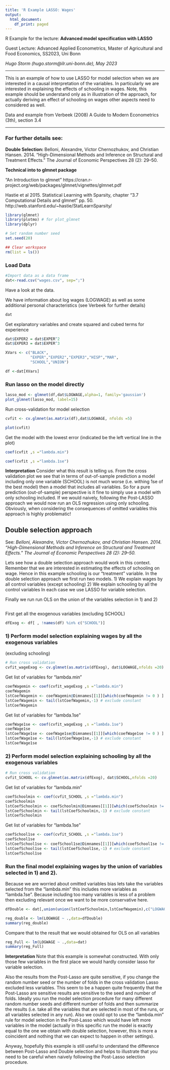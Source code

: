 ```yaml
---
title: 'R Example LASSO: Wages'
output:
  html_document:
    df_print: paged
---
```


R Example for the lecture: 
**Advanced model specification with LASSO** 

Guest Lecture: Advanced Applied Econometrics, Master of Agricultural and 
Food Economics, SS2023, Uni Bonn 
  
*Hugo Storm (hugo.storm@ilr.uni-bonn.de),  May 2023*

-----------------

This is an example of how to use LASSO for model selection when we are 
interested in a causal interpretation of the variables. In particularly 
we are interested in explaining the effects of schooling in wages. Note, this 
example should be understand only as in illustration of the approach, for 
actually deriving an effect of schooling on wages other aspects need 
to considered as well.

Data and example from Verbeek (2008) A Guide to Modern Econometrics (3th), 
section 3.4 



----------------
### For further details see:

**Double Selection: **
Belloni, Alexandre, Victor Chernozhukov, and Christian Hansen. 2014. “High-Dimensional Methods and Inference on Structural and Treatment Effects.” The Journal of Economic Perspectives 28 (2): 29–50.

**Technical into to glmnet package**


"An Introduction to glmnet" https://cran.r-project.org/web/packages/glmnet/vignettes/glmnet.pdf


Hastie et al 2015. Statistical Learning with Sparsity, chapter "3.7 Computational Details and glmnet" pp. 50. http://web.stanford.edu/~hastie/StatLearnSparsity/



```r
library(glmnet)
library(plotmo) # for plot_glmnet
library(dplyr)

# Set random number seed
set.seed(20)

## Clear workspace 
rm(list = ls())
```

### Load Data
```r
#Import data as a data frame
dat<-read.csv("wages.csv", sep=";")
```

Have a look at the data. 

We have information about log wages (LOGWAGE) as well as some additional personal 
characteristics (see Verbeek for further details)
```r
dat
```

Get explanatory variables and create squared and cubed terms for experience
```r
dat$EXPER2 = dat$EXPER^2
dat$EXPER3 = dat$EXPER^3

XVars <- c("BLACK",
           "EXPER","EXPER2","EXPER3","HISP","MAR",
           "SCHOOL","UNION")

df <-dat[XVars]

```

### Run lasso on the model directly 

```r

lasso_mod <- glmnet(df,dat$LOGWAGE,alpha=1, family='gaussian')
plot_glmnet(lasso_mod, label=15)
```

Run cross-validation for model selection

```r
cvfit <- cv.glmnet(as.matrix(df),dat$LOGWAGE, nfolds =5)

plot(cvfit)
```
Get the model with the lowest error (indicated be the left vertical 
line in the plot)
```r

coef(cvfit ,s ="lambda.min")
```
```r
coef(cvfit ,s ="lambda.1se")
```
**Interpretation**
Consider what this result is telling us. From the cross validation plot 
we see that in terms of out-of-sample prediction a model including only one 
variable (SCHOOL) is not much worse (i.e. withing 1se of the best model)
then a model that includes all variables. So for a pure prediction 
(out-of-sample) perspective is it fine to simply use a model with only 
schooling included. If we would naively, following the Post-LASSO approach
we would now run an OLS regression using only schooling. Obviously, when 
considering the consequences of omitted variables this approach is highly 
problematic! 



## Double selection approach 


See: 
*Belloni, Alexandre, Victor Chernozhukov, and Christian Hansen. 2014. “High-Dimensional Methods and Inference on Structural and Treatment Effects.” The Journal of Economic Perspectives 28 (2): 29–50.*

Lets see how a double selection approach would work in this context. 
Remember that we are interested in estimating the effects of schooling on wage.
Hence in this example schooling is our "treatment" variable. 
In the double selection approach we first run two models. 
1) We explain wages by all control variables (except schooling)
2) We explain schooling by all the control variables
In each case we use LASSO for variable selection. 

Finally we run run OLS on the union of the variables selection in 1) and 2)

```r

```

First get all the exogenous variables (excluding SCHOOL)
```r
dfExog <- df[ , !names(df) %in% c("SCHOOL")]
```

### 1) Perform model selection explaining wages by all the exogenous variables 
(excluding schooling)
```r
# Run cross validation
cvfit_wageExog <- cv.glmnet(as.matrix(dfExog), dat$LOGWAGE,nfolds =20)

```

Get list of variables for "lambda.min"
```r
coefWagemin <- coef(cvfit_wageExog ,s ="lambda.min")
coefWagemin
lstCoefWagemin <- coefWagemin@Dimnames[[1]][which(coefWagemin != 0 ) ] #feature names: intercept included
lstCoefWagemin <- tail(lstCoefWagemin,-1) # exclude constant
lstCoefWagemin
```

Get list of variables for "lambda.1se" 
```r
coefWage1se <- coef(cvfit_wageExog ,s ="lambda.1se")
coefWage1se
lstCoefWage1se <- coefWage1se@Dimnames[[1]][which(coefWage1se != 0 ) ] #feature names: intercept included
lstCoefWage1se <- tail(lstCoefWage1se,-1) # exclude constant
lstCoefWage1se

```

### 2) Perform model selection explaining schooling by all the exogenous variables 


```r
# Run cross validation
cvfit_SCHOOL <- cv.glmnet(as.matrix(dfExog), dat$SCHOOL,nfolds =20)

```

Get list of variables for "lambda.min"
```r
coefSchoolmin <- coef(cvfit_SCHOOL ,s ="lambda.min")
coefSchoolmin
lstCoefSchoolmin <- coefSchoolmin@Dimnames[[1]][which(coefSchoolmin != 0 ) ] #feature names: intercept included
lstCoefSchoolmin <- tail(lstCoefSchoolmin,-1) # exclude constant
lstCoefSchoolmin

```

Get list of variables for "lambda.1se" 
```r
coefSchool1se <- coef(cvfit_SCHOOL ,s ="lambda.1se")
coefSchool1se
lstCoefSchool1se <- coefSchool1se@Dimnames[[1]][which(coefSchool1se != 0 ) ] #feature names: intercept included
lstCoefSchool1se <- tail(lstCoefSchool1se,-1) # exclude constant
lstCoefSchool1se
```
### Run the final model explaining wages by the union of variables selected in 1) and 2). 

Because we are worried about omitted variables bias lets take the variables 
selected from the "lambda.min" this includes more variables as "lambda.1se".
Because including too many variables is less of a problem then excluding 
relevant once we want to be more conservative here. 

```r
dfDouble <- dat[,union(union(lstCoefSchoolmin,lstCoefWagemin),c("LOGWAGE","SCHOOL"))]

reg_double <- lm(LOGWAGE ~ .,data=dfDouble)
summary(reg_double)

```
Compare that to the result that we would obtained for OLS on all variables
```r
reg_Full <- lm(LOGWAGE ~ .,data=dat)
summary(reg_Full)


```
**Interpretation** 
Note that this example is somewhat constructed. With only those few variables
in the first place we would hardly consider lasso for variable selection. 

Also the results from the Post-Lasso are quite sensitive, if you change the
random number seed or the number of folds in the cross validation Lasso excluded 
less variables. This seem to be a happen quite frequently that the Post-Lasso 
are sensitive results are sensitive to the seed and number of folds. Ideally 
you run the model selection procedure for many different random number seeds 
and different number of folds and then summarize the results (i.e. take all the 
variables that are selected in most of the runs, or all variables selected 
in any run).
Also we could opt to use the "lambda.min" rule for model selection 
in the Post-Lasso which would have left more variables in the model (actually in 
this specific run the model is exactly equal to the one we obtain with double 
selection, however, this is more a coincident and nothing that we can expect to 
happen in other settings). 

Anyway, hopefully this example is still useful to understand the difference 
between Post-Lasso and Double selection and helps to illustrate that you need 
to be careful when naively following the Post-Lasso selection procedure. 
